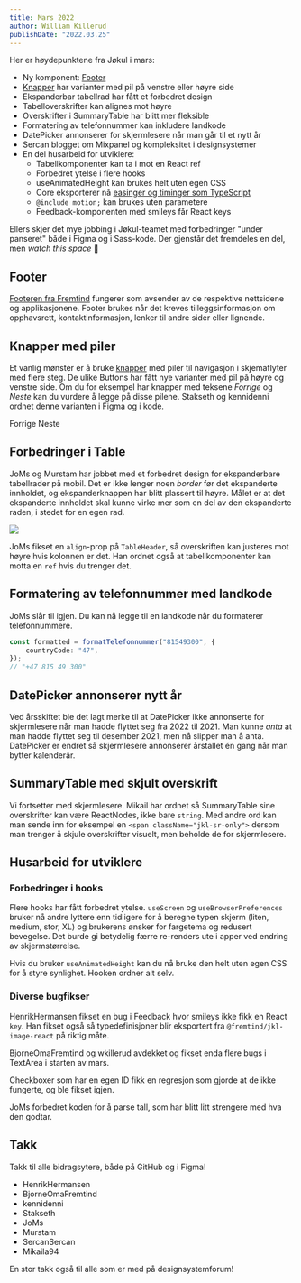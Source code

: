 ```yaml
---
title: Mars 2022
author: William Killerud
publishDate: "2022.03.25"
---
```



Her er høydepunktene fra Jøkul i mars:

-   Ny komponent: [Footer](/komponenter/footer)
-   [Knapper](/komponenter/buttons) har varianter med pil på venstre eller høyre side
-   Ekspanderbar tabellrad har fått et forbedret design
-   Tabelloverskrifter kan alignes mot høyre
-   Overskrifter i SummaryTable har blitt mer fleksible
-   Formatering av telefonnummer kan inkludere landkode
-   DatePicker annonserer for skjermlesere når man går til et nytt år
-   Sercan blogget om Mixpanel og kompleksitet i designsystemer
-   En del husarbeid for utviklere:
    -   Tabellkomponenter kan ta i mot en React ref
    -   Forbedret ytelse i flere hooks
    -   useAnimatedHeight kan brukes helt uten egen CSS
    -   Core eksporterer nå [easinger og timinger som TypeScript](https://github.com/fremtind/jokul/pull/2794/commits/58515c857be6ed9d598e3147a6e6600fbb766d2a)
    -   `@include motion;` kan brukes uten parametere
    -   Feedback-komponenten med smileys får React keys

Ellers skjer det mye jobbing i Jøkul-teamet med forbedringer "under panseret" både i Figma og i Sass-kode. Der gjenstår det fremdeles en del, men _watch this space_ 👀

## Footer

[Footeren fra Fremtind](/komponenter/footer) fungerer som avsender av de respektive nettsidene og applikasjonene. Footer brukes når det kreves tilleggsinformasjon om opphavsrett, kontaktinformasjon, lenker til andre sider eller lignende.

<ComponentExample title="Footer" scrollable component={FooterExample} knobs={footerExampleKnobs} />

## Knapper med piler

Et vanlig mønster er å bruke [knapper](/komponenter/buttons) med piler til navigasjon i skjemaflyter med flere steg. De ulike Buttons har fått nye varianter med pil på høyre og venstre side. Om du for eksempel har knapper med teksene _Forrige_ og _Neste_ kan du vurdere å legge på disse pilene. Stakseth og kennidenni ordnet denne varianten i Figma og i kode.

<div>
    <SecondaryButton arrow="left" className="jkl-spacing-s--right">
        Forrige
    </SecondaryButton>
    <PrimaryButton arrow="right">Neste</PrimaryButton>
</div>

## Forbedringer i Table

JoMs og Murstam har jobbet med et forbedret design for ekspanderbare tabellrader på mobil. Det er ikke lenger noen _border_ før det ekspanderte innholdet, og ekspanderknappen har blitt plassert til høyre. Målet er at det ekspanderte innholdet skal kunne virke mer som en del av den ekspanderte raden, i stedet for en egen rad.

![](/assets/blog/updates/mars-2022/ekspander-rad.gif)

JoMs fikset en `align`-prop på `TableHeader`, så overskriften kan justeres mot høyre hvis kolonnen er det. Han ordnet også at tabellkomponenter kan motta en `ref` hvis du trenger det.

## Formatering av telefonnummer med landkode

JoMs slår til igjen. Du kan nå legge til en landkode når du formaterer telefonnummere.

```ts
const formatted = formatTelefonnummer("81549300", {
    countryCode: "47",
});
// "+47 815 49 300"
```

## DatePicker annonserer nytt år

Ved årsskiftet ble det lagt merke til at DatePicker ikke annonserte for skjermlesere når man hadde flyttet seg fra 2022 til 2021. Man kunne _anta_ at man hadde flyttet seg til desember 2021, men nå slipper man å anta. DatePicker er endret så skjermlesere annonserer årstallet én gang når man bytter kalenderår.

## SummaryTable med skjult overskrift

Vi fortsetter med skjermlesere. Mikail har ordnet så SummaryTable sine overskrifter kan være ReactNodes, ikke bare `string`. Med andre ord kan man sende inn for eksempel en `<span className="jkl-sr-only">` dersom man trenger å skjule overskrifter visuelt, men beholde de for skjermlesere.

## Husarbeid for utviklere

### Forbedringer i hooks

Flere hooks har fått forbedret ytelse. `useScreen` og `useBrowserPreferences` bruker nå andre lyttere enn tidligere for å beregne typen skjerm (liten, medium, stor, XL) og brukerens ønsker for fargetema og redusert bevegelse. Det burde gi betydelig færre re-renders ute i apper ved endring av skjermstørrelse.

Hvis du bruker `useAnimatedHeight` kan du nå bruke den helt uten egen CSS for å styre synlighet. Hooken ordner alt selv.

### Diverse bugfikser

HenrikHermansen fikset en bug i Feedback hvor smileys ikke fikk en React `key`. Han fikset også så typedefinisjoner blir eksportert fra `@fremtind/jkl-image-react` på riktig måte.

BjorneOmaFremtind og wkillerud avdekket og fikset enda flere bugs i TextArea i starten av mars.

Checkboxer som har en egen ID fikk en regresjon som gjorde at de ikke fungerte, og ble fikset igjen.

JoMs forbedret koden for å parse tall, som har blitt litt strengere med hva den godtar.

## Takk

Takk til alle bidragsytere, både på GitHub og i Figma!

-   HenrikHermansen
-   BjorneOmaFremtind
-   kennidenni
-   Stakseth
-   JoMs
-   Murstam
-   SercanSercan
-   Mikaila94

En stor takk også til alle som er med på designsystemforum!
